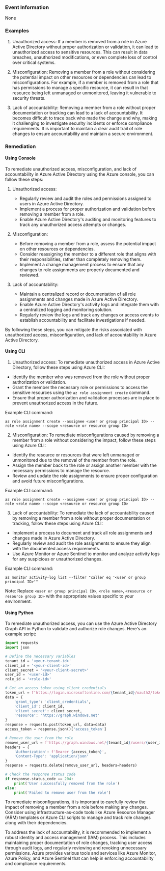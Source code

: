 
### Event Information

None


### Examples

1. Unauthorized access: If a member is removed from a role in Azure Active Directory without proper authorization or validation, it can lead to unauthorized access to sensitive resources. This can result in data breaches, unauthorized modifications, or even complete loss of control over critical systems.

2. Misconfiguration: Removing a member from a role without considering the potential impact on other resources or dependencies can lead to misconfigurations. For example, if a member is removed from a role that has permissions to manage a specific resource, it can result in that resource being left unmanaged or unmonitored, leaving it vulnerable to security threats.

3. Lack of accountability: Removing a member from a role without proper documentation or tracking can lead to a lack of accountability. It becomes difficult to trace back who made the change and why, making it challenging to investigate security incidents or enforce compliance requirements. It is important to maintain a clear audit trail of role changes to ensure accountability and maintain a secure environment.

### Remediation

#### Using Console

To remediate unauthorized access, misconfiguration, and lack of accountability in Azure Active Directory using the Azure console, you can follow these steps:

1. Unauthorized access:
   - Regularly review and audit the roles and permissions assigned to users in Azure Active Directory.
   - Implement a process for proper authorization and validation before removing a member from a role.
   - Enable Azure Active Directory's auditing and monitoring features to track any unauthorized access attempts or changes.

2. Misconfiguration:
   - Before removing a member from a role, assess the potential impact on other resources or dependencies.
   - Consider reassigning the member to a different role that aligns with their responsibilities, rather than completely removing them.
   - Implement a change management process to ensure that any changes to role assignments are properly documented and reviewed.

3. Lack of accountability:
   - Maintain a centralized record or documentation of all role assignments and changes made in Azure Active Directory.
   - Enable Azure Active Directory's activity logs and integrate them with a centralized logging and monitoring solution.
   - Regularly review the logs and track any changes or access events to establish accountability and facilitate investigations if needed.

By following these steps, you can mitigate the risks associated with unauthorized access, misconfiguration, and lack of accountability in Azure Active Directory.

#### Using CLI

1. Unauthorized access: To remediate unauthorized access in Azure Active Directory, follow these steps using Azure CLI:

- Identify the member who was removed from the role without proper authorization or validation.
- Grant the member the necessary role or permissions to access the sensitive resources using the `az role assignment create` command.
- Ensure that proper authorization and validation processes are in place to prevent unauthorized access in the future.

Example CLI command:
```
az role assignment create --assignee <user or group principal ID> --role <role name> --scope <resource or resource group ID>
```

2. Misconfiguration: To remediate misconfigurations caused by removing a member from a role without considering the impact, follow these steps using Azure CLI:

- Identify the resource or resources that were left unmanaged or unmonitored due to the removal of the member from the role.
- Assign the member back to the role or assign another member with the necessary permissions to manage the resource.
- Review and update the role assignments to ensure proper configuration and avoid future misconfigurations.

Example CLI command:
```
az role assignment create --assignee <user or group principal ID> --role <role name> --scope <resource or resource group ID>
```

3. Lack of accountability: To remediate the lack of accountability caused by removing a member from a role without proper documentation or tracking, follow these steps using Azure CLI:

- Implement a process to document and track all role assignments and changes made in Azure Active Directory.
- Regularly review and audit the role assignments to ensure they align with the documented access requirements.
- Use Azure Monitor or Azure Sentinel to monitor and analyze activity logs for any suspicious or unauthorized changes.

Example CLI command:
```
az monitor activity-log list --filter "caller eq '<user or group principal ID>'"
```

Note: Replace `<user or group principal ID>`, `<role name>`, `<resource or resource group ID>` with the appropriate values specific to your environment.

#### Using Python

To remediate unauthorized access, you can use the Azure Active Directory Graph API in Python to validate and authorize role changes. Here's an example script:

```python
import requests
import json

# Define the necessary variables
tenant_id = '<your-tenant-id>'
client_id = '<your-client-id>'
client_secret = '<your-client-secret>'
user_id = '<user-id>'
role_id = '<role-id>'

# Get an access token using client credentials
token_url = f'https://login.microsoftonline.com/{tenant_id}/oauth2/token'
data = {
    'grant_type': 'client_credentials',
    'client_id': client_id,
    'client_secret': client_secret,
    'resource': 'https://graph.windows.net'
}
response = requests.post(token_url, data=data)
access_token = response.json()['access_token']

# Remove the user from the role
remove_user_url = f'https://graph.windows.net/{tenant_id}/users/{user_id}/$links/memberOf/{role_id}'
headers = {
    'Authorization': f'Bearer {access_token}',
    'Content-Type': 'application/json'
}
response = requests.delete(remove_user_url, headers=headers)

# Check the response status code
if response.status_code == 204:
    print('User successfully removed from the role')
else:
    print('Failed to remove user from the role')
```

To remediate misconfigurations, it is important to carefully review the impact of removing a member from a role before making any changes. Consider using infrastructure-as-code tools like Azure Resource Manager (ARM) templates or Azure CLI scripts to manage and track role changes along with their dependencies.

To address the lack of accountability, it is recommended to implement a robust identity and access management (IAM) process. This includes maintaining proper documentation of role changes, tracking user access through audit logs, and regularly reviewing and revoking unnecessary permissions. Azure provides various tools and services like Azure Monitor, Azure Policy, and Azure Sentinel that can help in enforcing accountability and compliance requirements.

